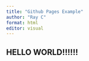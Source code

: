 ```yaml
---
title: "Github Pages Example"
author: "Ray C"
format: html
editor: visual
---
```


## HELLO WORLD!!!!!!
